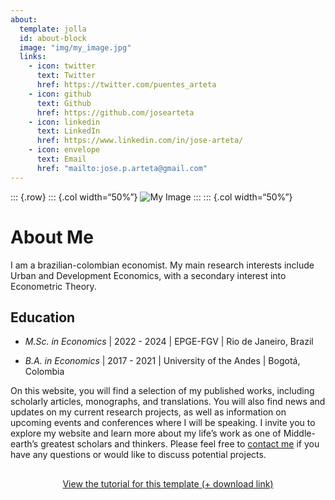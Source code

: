 ```yaml
---
about:
  template: jolla
  id: about-block
  image: "img/my_image.jpg"
  links:
    - icon: twitter
      text: Twitter
      href: https://twitter.com/puentes_arteta
    - icon: github
      text: Github
      href: https://github.com/josearteta
    - icon: linkedin
      text: LinkedIn
      href: https://www.linkedin.com/in/jose-arteta/
    - icon: envelope
      text: Email
      href: "mailto:jose.p.arteta@gmail.com"    
---
```


::: {.row}
::: {.col width="50%"}
![My Image](img/my_image.jpg)
:::
::: {.col width="50%"}

# About Me

I am a brazilian-colombian economist. My main research interests include Urban and Development Economics, with a secondary interest into Econometric Theory.

## Education
- *M.Sc. in Economics* | 2022 - 2024 |
EPGE-FGV | Rio de Janeiro, Brazil


- *B.A. in Economics* | 2017 - 2021 |
University of the Andes | Bogotá, Colombia








On this website, you will find a selection of my published works, including scholarly articles, monographs, and translations. You will also find news and updates on my current research projects, as well as information on upcoming events and conferences where I will be speaking. I invite you to explore my website and learn more about my life's work as one of Middle-earth's greatest scholars and thinkers.
Please feel free to [contact me](mailto:mail.marvinschmitt@gmail.com) if you have any questions or would like to discuss potential projects.

```{=html}
<div  style="margin: 30px; text-align: center;">
<a class="btn btn-primary" href="https://www.marvinschmitt.com/blog/website-tutorial-quarto/" role="button" target="_blank" style="padding: 15px 30px;">View the tutorial for this template (+ download link)</a>
</div>
```






